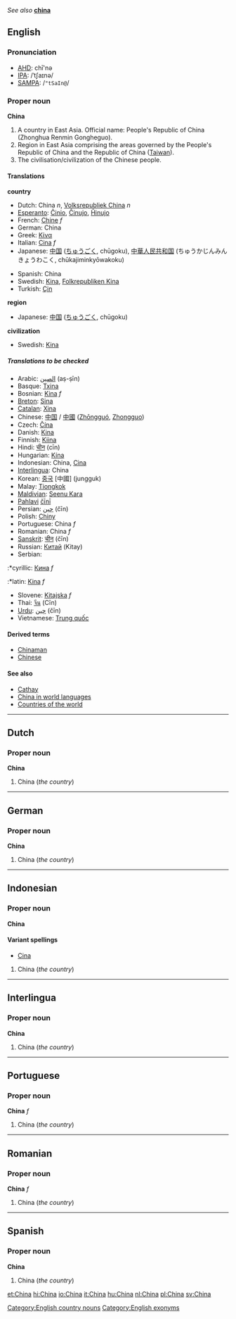 ''See also'' '''[[china]]'''

==English==
===Pronunciation===
*[[AHD]]: chī'nə
*[[IPA]]: /ˈtʃaɪnə/
*[[SAMPA]]: /<tt>"tSaIn@</tt>/

===Proper noun===
'''China'''<!--(Zhongguo): what is this?-->

#<!--DefA-->A country in East Asia. Official name: People's Republic of China (Zhonghua Renmin Gongheguo).
#<!--DefB--> Region in East Asia comprising the areas governed by the People's Republic of China and the Republic of China ([[Taiwan]]).
#<!--DefC--> The civilisation/civilization of the Chinese people.

====Translations====
<!--DefA-->'''country'''
{{top}}
*Dutch: China ''n'', [[Volksrepubliek China]] ''n''
*[[Esperanto]]: [[Ĉinio]], [[Ĉinujo]], [[Ĥinujo]]
*French: [[Chine]] ''f''
*German: China
*Greek: [[Κίνα]]
*Italian: [[Cina]] ''f''
*Japanese: [[中国]] ([[ちゅうごく]], chūgoku), [[中華人民共和国]] (ちゅうかじんみんきょうわこく, chūkajiminkyōwakoku)
{{mid}}
*Spanish: China
*Swedish: [[Kina]], [[Folkrepubliken Kina]]
*Turkish: [[Çin]]
{{bottom}}

<!--DefB-->'''region'''
{{top}}
*Japanese: [[中国]] ([[ちゅうごく]], chūgoku)
{{mid}}
{{bottom}}

<!--DefC-->'''civilization'''
{{top}}
{{mid}}
*Swedish: [[Kina]]
{{bottom}}

=====Translations to be checked=====
{{checktrans}}
*Arabic: [[الصين]] (aṣ-ṣīn)
*Basque: [[Txina]]
*Bosnian: [[Kina]] ''f''
*[[Breton]]: [[Sina]]
*[[Catalan]]: [[Xina]]
*Chinese: [[中国]] / [[中國]] ([[Zhōngguó]], [[Zhongguo]])
*Czech: [[Čína]]
*Danish: [[Kina]]
*Finnish: [[Kiina]]
*Hindi: [[चीन]] (cīn)
*Hungarian: [[Kína]]
*Indonesian: China, [[Cina]]
*[[Interlingua]]: China
*Korean: [[중국]] [中國] (jungguk)
*Malay: [[Tiongkok]]
*[[Maldivian]]: [[Seenu Kara]]
*[[Pahlavi]] [[čīnī]]
*Persian: [[چين]] (čīn)
*Polish: [[Chiny]]
*Portuguese: China ''f''
*Romanian: China ''f''
*[[Sanskrit]]: [[चीन]] (čīn)
*Russian: [[Китай]] (Kitay)
*Serbian:
:*cyrillic: [[Кина]] ''f''
:*latin: [[Kina]] ''f''
*Slovene: [[Kitajska]] ''f''
*Thai: [[จีน]] (Cīn)
*[[Urdu]]: [[چين]] (čīn)
*Vietnamese: [[Trung quốc]]

====Derived terms====
*[[Chinaman]]<!--Chinese man; now offensive-->
*[[Chinese]]

====See also====
*[[Cathay]]
*[[w:China in world languages|China in world languages]]
*[[Countries of the world]]

----

==Dutch==
===Proper noun===
'''China'''

#<!--DefA-->China (''the country'')

----
==German==
===Proper noun===
'''China'''

#<!--DefA-->China (''the country'')

----
==Indonesian==
===Proper noun===
'''China'''

====Variant spellings====
*[[Cina#Indonesian|Cina]]

#<!--DefA-->China (''the country'')

----
==Interlingua==
===Proper noun===
'''China'''

#<!--DefA-->China (''the country'')

----
==Portuguese==
===Proper noun===
'''China''' ''f''

#<!--DefA-->China (''the country'')

----
==Romanian==
===Proper noun===
'''China''' ''f''

#<!--DefA-->China (''the country'')

----
==Spanish==
===Proper noun===
'''China'''

#<!--DefA-->China (''the country'')

[[Category:English country nouns]]
[[Category:English exonyms]]

[[et:China]]
[[hi:China]]
[[io:China]]
[[it:China]]
[[hu:China]]
[[nl:China]]
[[pl:China]]
[[sv:China]]